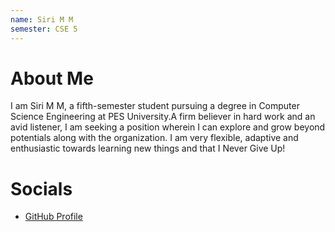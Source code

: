 ```yaml
---
name: Siri M M
semester: CSE 5
---
```


# About Me

I am Siri M M, a fifth-semester student pursuing a degree in Computer Science Engineering at PES University.A firm believer in hard work and an avid listener, I am seeking a position wherein I can explore and grow beyond potentials along with the organization. I am very flexible, adaptive and enthusiastic towards learning new things and that I Never Give Up!

# Socials

- [GitHub Profile](https://github.com/SiriMM22)
